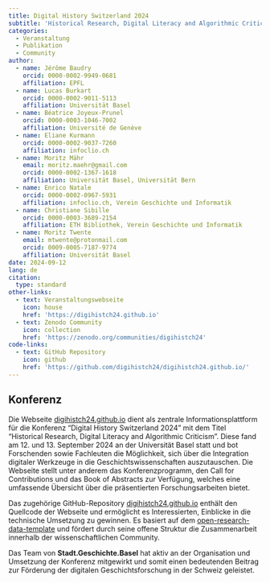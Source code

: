 ```yaml
---
title: Digital History Switzerland 2024
subtitle: 'Historical Research, Digital Literacy and Algorithmic Criticism'
categories:
  - Veranstaltung
  - Publikation
  - Community
author:
  - name: Jérôme Baudry
    orcid: 0000-0002-9949-0681
    affiliation: EPFL
  - name: Lucas Burkart
    orcid: 0000-0002-9011-5113
    affiliation: Universität Basel
  - name: Béatrice Joyeux-Prunel
    orcid: 0000-0003-1046-7002
    affiliation: Université de Genève
  - name: Eliane Kurmann
    orcid: 0000-0002-9037-7260
    affiliation: infoclio.ch
  - name: Moritz Mähr
    email: moritz.maehr@gmail.com
    orcid: 0000-0002-1367-1618
    affiliation: Universität Basel, Universität Bern
  - name: Enrico Natale
    orcid: 0000-0002-0967-5931
    affiliation: infoclio.ch, Verein Geschichte und Informatik
  - name: Christiane Sibille
    orcid: 0000-0003-3689-2154
    affiliation: ETH Bibliothek, Verein Geschichte und Informatik
  - name: Moritz Twente
    email: mtwente@protonmail.com
    orcid: 0009-0005-7187-9774
    affiliation: Universität Basel
date: 2024-09-12
lang: de
citation:
  type: standard
other-links:
  - text: Veranstaltungswebseite
    icon: house
    href: 'https://digihistch24.github.io'
  - text: Zenodo Community
    icon: collection
    href: 'https://zenodo.org/communities/digihistch24'
code-links:
  - text: GitHub Repository
    icon: github
    href: 'https://github.com/digihistch24/digihistch24.github.io/'
---
```


## Konferenz

Die Webseite [digihistch24.github.io](https://digihistch24.github.io/) dient als zentrale Informationsplattform für die Konferenz "Digital History Switzerland 2024" mit dem Titel "Historical Research, Digital Literacy and Algorithmic Criticism". Diese fand am 12. und 13. September 2024 an der Universität Basel statt und bot Forschenden sowie Fachleuten die Möglichkeit, sich über die Integration digitaler Werkzeuge in die Geschichtswissenschaften auszutauschen. Die Webseite stellt unter anderem das Konferenzprogramm, den Call for Contributions und das Book of Abstracts zur Verfügung, welches eine umfassende Übersicht über die präsentierten Forschungsarbeiten bietet.

Das zugehörige GitHub-Repository [digihistch24.github.io](https://github.com/digihistch24/digihistch24.github.io/) enthält den Quellcode der Webseite und ermöglicht es Interessierten, Einblicke in die technische Umsetzung zu gewinnen. Es basiert auf dem [open-research-data-template](/products/coding/ord-template/index.qmd) und fördert durch seine offene Struktur die Zusammenarbeit innerhalb der wissenschaftlichen Community.

Das Team von **Stadt.Geschichte.Basel** hat aktiv an der Organisation und Umsetzung der Konferenz mitgewirkt und somit einen bedeutenden Beitrag zur Förderung der digitalen Geschichtsforschung in der Schweiz geleistet.
